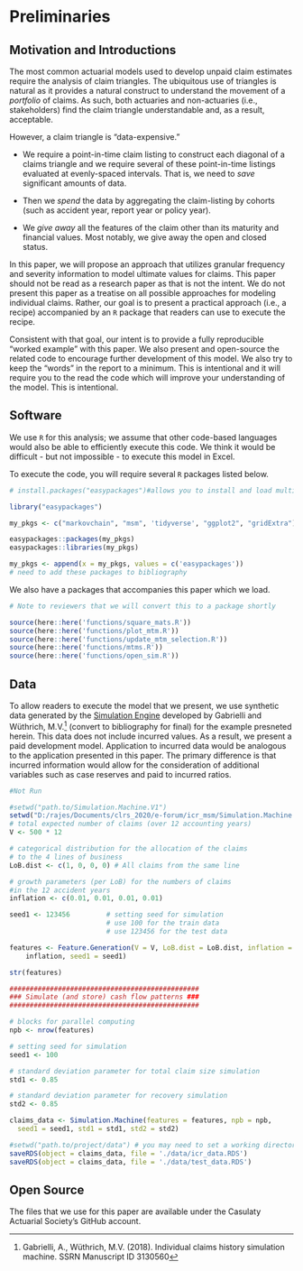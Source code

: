 # Preliminaries

## Motivation and Introductions

The most common actuarial models used to develop unpaid claim estimates require the analysis of claim triangles. The ubiquitous use of triangles is natural as it provides a natural construct to understand the movement of a _portfolio_ of claims. As such, both actuaries and non-actuaries (i.e., stakeholders) find the claim triangle understandable and, as a result, acceptable. 

However, a claim triangle is "data-expensive." 

* We require a point-in-time claim listing to construct each diagonal of a claims triangle and we require several of these point-in-time listings evaluated at evenly-spaced intervals. That is, we need to _save_ significant amounts of data.

* Then we _spend_ the data by aggregating the claim-listing by cohorts (such as accident year, report year or policy year).

* We _give away_ all the features of the claim other than its maturity and financial values. Most notably, we give away the open and closed status.

In this paper, we will propose an approach that utilizes granular frequency and severity information to model ultimate values for claims. This paper should not be read as a research paper as that is not the intent. We do not present this paper as a treatise on all possible approaches for modeling individual claims. Rather, our goal is to present a practical approach (i.e., a recipe) accompanied by an `R` package that readers can use to execute the recipe. 

Consistent with that goal, our intent is to provide a fully reproducible "worked example" with this paper. We also present and open-source the related code to encourage further development of this model. We also try to keep the "words" in the report to a minimum. This is intentional and it will require you to the read the code which will improve your understanding of the model. This is intentional.

## Software
We use `R` for this analysis; we assume that other code-based languages would also be able to efficiently execute this code. We think it would be difficult - but not impossible - to execute this model in Excel.

To execute the code, you will require several `R` packages listed below.

```r
# install.packages("easypackages")#allows you to install and load multiple packages at once

library("easypackages")

my_pkgs <- c("markovchain", "msm", 'tidyverse', "ggplot2", "gridExtra")

easypackages::packages(my_pkgs)
easypackages::libraries(my_pkgs)

my_pkgs <- append(x = my_pkgs, values = c('easypackages'))
# need to add these packages to bibliography
```

We also have a packages that accompanies this paper which we load.
```r
# Note to reviewers that we will convert this to a package shortly

source(here::here('functions/square_mats.R'))
source(here::here('functions/plot_mtm.R'))
source(here::here('functions/update_mtm_selection.R'))
source(here::here('functions/mtms.R'))
source(here::here('functions/open_sim.R'))
```


## Data
To allow readers to execute the model that we present, we use synthetic data generated by the [Simulation Engine](https://people.math.ethz.ch/~wmario/simulation.html) developed by Gabrielli and Wüthrich, M.V.[^1] (convert to bibliography for final) for the example presneted herein. This data does not include incurred values. As a result, we present a paid development model. Application to incurred data would be analogous to the application presented in this paper. The primary difference is that incurred information would allow for the consideration of additional variables such as case reserves and paid to incurred ratios.

[^1]: Gabrielli, A., Wüthrich, M.V. (2018). Individual claims history simulation machine. SSRN Manuscript ID 3130560

```r
#Not Run

#setwd("path.to/Simulation.Machine.V1")
setwd("D:/rajes/Documents/clrs_2020/e-forum/icr_msm/Simulation.Machine.V1")
# total expected number of claims (over 12 accounting years)
V <- 500 * 12 

# categorical distribution for the allocation of the claims 
# to the 4 lines of business
LoB.dist <- c(1, 0, 0, 0) # All claims from the same line

# growth parameters (per LoB) for the numbers of claims 
#in the 12 accident years
inflation <- c(0.01, 0.01, 0.01, 0.01)   

seed1 <- 123456         # setting seed for simulation 
                        # use 100 for the train data
                        # use 123456 for the test data

features <- Feature.Generation(V = V, LoB.dist = LoB.dist, inflation = 
    inflation, seed1 = seed1)

str(features)

###############################################
### Simulate (and store) cash flow patterns ###
###############################################

# blocks for parallel computing
npb <- nrow(features)

# setting seed for simulation
seed1 <- 100                         

# standard deviation parameter for total claim size simulation
std1 <- 0.85                         

# standard deviation parameter for recovery simulation
std2 <- 0.85                         

claims_data <- Simulation.Machine(features = features, npb = npb, 
  seed1 = seed1, std1 = std1, std2 = std2)

#setwd("path.to/project/data") # you may need to set a working directory
saveRDS(object = claims_data, file = './data/icr_data.RDS')
saveRDS(object = claims_data, file = './data/test_data.RDS')
```

## Open Source
The files that we use for this paper are available under the Casulaty Actuarial Society's GitHub account.
